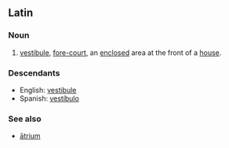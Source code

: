 ==Latin==

===Noun===
{{la-noun|vestibulum|vestibuli|vestibulī|n|second}}

# [[vestibule]], [[fore-court]], an [[enclosed]] area at the front of a [[house]].

===Descendants===
*English: [[vestibule]]
*Spanish: [[vestíbulo]] {{m}}

===See also===
*[[atrium#Latin|ātrium]]